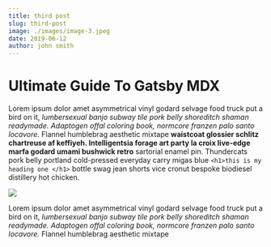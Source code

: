 ```yaml
---
title: third post
slug: third-post
image: ./images/image-3.jpeg
date: 2019-06-12
author: john smith
---
```



# Ultimate Guide To Gatsby MDX

Lorem ipsum dolor amet asymmetrical vinyl godard selvage food truck put a bird on it, _lumbersexual banjo subway tile pork belly shoreditch shaman readymade. Adaptogen offal coloring book, normcore franzen palo santo locavore._ Flannel humblebrag aesthetic mixtape **waistcoat glossier schlitz chartreuse af keffiyeh. Intelligentsia forage art party la croix live-edge marfa godard umami bushwick retro** sartorial enamel pin.
Thundercats pork belly portland cold-pressed everyday carry migas blue
`<h1>this is my heading one </h1>`
bottle swag jean shorts vice cronut bespoke biodiesel distillery hot chicken.



<div className="post-image">

![](./images/image-3.jpeg)

</div>

Lorem ipsum dolor amet asymmetrical vinyl godard selvage food truck put a bird on it, _lumbersexual banjo subway tile pork belly shoreditch shaman readymade. Adaptogen offal coloring book, normcore franzen palo santo locavore._ Flannel humblebrag aesthetic mixtape
